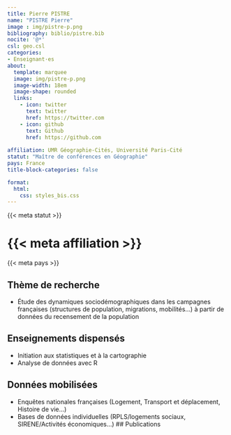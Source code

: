 ```yaml
---
title: Pierre PISTRE
name: "PISTRE Pierre"
image : img/pistre-p.png
bibliography: biblio/pistre.bib
nocite: '@*'
csl: geo.csl
categories: 
- Enseignant·es
about:
  template: marquee
  image: img/pistre-p.png
  image-width: 18em
  image-shape: rounded
  links:
    - icon: twitter
      text: twitter
      href: https://twitter.com
    - icon: github
      text: Github
      href: https://github.com
      
affiliation: UMR Géographie-Cités, Université Paris-Cité 
statut: "Maître de conférences en Géographie"
pays: France
title-block-categories: false

format:
  html: 
    css: styles_bis.css
---
```


::: {#profil}
::: {#statut}
{{< meta statut >}}
:::

::: {#affiliation}
# {{< meta affiliation >}}
:::

::: {#pays}
<i class="bi bi-globe2"></i> {{< meta pays >}}\
:::
:::

## <i class="bi bi-ui-checks-grid"></i> Thème de recherche

::: {#liste}
-   Étude des dynamiques sociodémographiques dans les campagnes françaises (structures de population, migrations, mobilités...) à partir de données du recensement de la population
:::

## <i class="bi bi-person-video3"></i> Enseignements dispensés

<div>

-   Initiation aux statistiques et à la cartographie
-   Analyse de données avec R

</div>

## <i class="bi bi-clipboard-data"></i> Données mobilisées

-   Enquêtes nationales françaises (Logement, Transport et déplacement, Histoire de vie...)
-   Bases de données individuelles (RPLS/logements sociaux, SIRENE/Activités économiques...) \## <i class="bi bi-file-earmark-text"></i> Publications

::: {#refs}
:::
